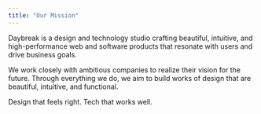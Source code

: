 ```yaml
---
title: "Our Mission"
---
```


Daybreak is a design and technology studio crafting beautiful, intuitive, and high-performance web and software products that resonate with users and drive business goals.

We work closely with ambitious companies to realize their vision for the future. Through everything we do, we aim to build works of design that are beautiful, intuitive, and functional.

Design that feels right. Tech that works well.
